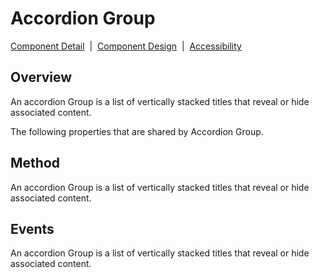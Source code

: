 
# Accordion Group

[Component Detail](https://design.blip.ai/d/UbKsV1JhXTK4/componentes-desenvolvimento#/accordion/visao-geral-accordion)
&nbsp;|&nbsp;
[Component Design](https://design.blip.ai/d/UbKsV1JhXTK4/design-1#/accordion/resumo-accordion)
&nbsp;|&nbsp;
[Accessibility](https://design.blip.ai/d/UbKsV1JhXTK4/design-1#/accordion/acessibilidade-accordion)

## Overview

An accordion Group is a list of vertically stacked titles that reveal or hide associated content.

<Canvas of={AccordionGroupStories.GroupProperties} >
</Canvas>

<Meta isTemplate />

The following properties that are shared by Accordion Group.

<Controls />

## Method

An accordion Group is a list of vertically stacked titles that reveal or hide associated content.

<Canvas of={AccordionGroupStories.GroupMethods} >
</Canvas>

## Events

An accordion Group is a list of vertically stacked titles that reveal or hide associated content.

<Canvas of={AccordionGroupStories.GroupEvents} >
</Canvas>

